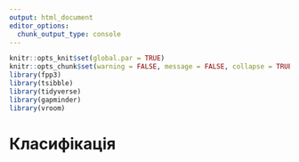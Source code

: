```yaml
---
output: html_document
editor_options: 
  chunk_output_type: console
---
```

```r
knitr::opts_knit$set(global.par = TRUE)
knitr::opts_chunk$set(warning = FALSE, message = FALSE, collapse = TRUE, out.width = '100%')
library(fpp3)
library(tsibble)
library(tidyverse)
library(gapminder)
library(vroom)
```

# Класифікація {#classification}